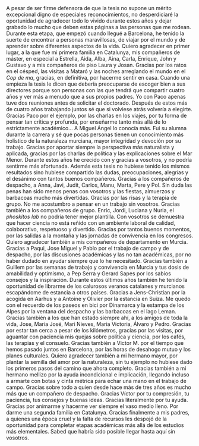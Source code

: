 <!-- # Preliminary Content {-} -->

<!-- # Acknowledgements {-} -->
\setlength{\parindent}{30pt}
\setlength{\parskip}{0.4cm plus4mm minus3mm}

A pesar de ser firme defensora de que la tesis no supone un mérito excepcional digno de especiales reconocimientos, no desperdiciaré la oportunidad de agradecer todo lo vivido durante estos años y dejar grabado lo mucho que deben estas páginas a las personas que me rodean.\par

Durante esta etapa, que empezó cuando llegué a Barcelona, he tenido la suerte de encontrar a personas maravillosas, de viajar por el mundo y de aprender sobre diferentes aspectos de la vida. Quiero agradecer en primer lugar, a la que fue mi primera familia en Catalunya, mis compañeros de máster, en especial a Estrella, Aida, Alba, Aina, Carla, Enrique, John y Gustavo y a mis compañeros de piso Laura y Josan. Gracias por los ratos en el césped, las visitas a Mataró y las noches arreglando el mundo en el *Cop de ma*, gracias, en definitiva, por hacerme sentir en casa.\par

Cuando una empieza la tesis le dicen que debería preocuparse de escoger bien a sus directores porque son personas con las que tendrá que compartir cuatro años y ver más a menudo que a sus propios padres. Yo con Paco apenas tuve dos reuniones antes de solicitar el doctorado. Después de estos más de cuatro años trabajando juntos sé que si volviese atrás volvería a elegirte. Gracias Paco por el ejemplo, por las charlas en los viajes, por tu forma de pensar tan crítica y profunda, por enseñarme tanto más allá de lo estrictamente académico… A Miguel Ángel lo conocía más. Fui su alumna durante la carrera y sé que pocas personas tienen un conocimiento más holístico de la naturaleza murciana, mayor integridad y devoción por su trabajo. Gracias por aportar siempre la perspectiva más naturalista y aplicada, gracias por las charlas de política y las explicaciones sobre el Mar Menor. Durante estos años he crecido con y gracias a vosotros, y no podría sentirme más afortunada.\par

Además esta tesis no hubiese tenido los mismos resultados sino hubiese compartido las dudas, preocupaciones, alegrías y el desánimo con tantos buenos compañeros. Gracias a los compañeros de despacho, a Anna, Javi, Judit, Carlos, Manu, Marta, Pere y Pol. Sin duda las penas han sido menos penas con vosotros y las fiestas, almuerzos y barbacoas mucho más divertidas. Gracias por las risas y la terapia de grupo. No me acostumbro a pensar en un trabajo sin vosotros.\par

Gracias también a los compañeros de grupo. Enric, Jordi, Luciana y Nuria, el *phoskitos lab* no podría tener mejor plantilla. Con vosotros se demuestra que hacer ciencia no está reñido con un ambiente laboral de calidad, colaborativo, respetuoso y divertido. Gracias por tantos buenos momentos, por las salidas a la montaña y las jornadas de convivencia en los congresos. Quiero agradecer también a mis compañeros de departamento en Murcia. Gracias a Paqui, Jose Miguel y Pablo por el trabajo de campo y de despacho, por las discusiones académicas y las no tan académicas, por no haber dudado en ayudar siempre que lo he necesitado. Gracias también a Guillem por las semanas de trabajo y convivencia en Murcia y tus dosis de amabilidad y optimismo, a Pep Serra y Gerard Sapes por los sabios consejos y la inspiración.\par

Durante estos últimos años también he tenido la oportunidad de librarme de los calurosos veranos catalanes y murcianos escapándome de estancia a otros países. Gracias a Jens-Christian por la acogida en Aarhus y a Antoine y Olivier por la estancia en Suiza. Me quedo con el recuerdo de los paseos en bici por Dinamarca y la estampa de los Alpes por la ventana del despacho y las barbacoas en el lago Leman. 
Gracias también a los que han estado siempre ahí, a los amigos de toda la vida,  Jose, Maria José, Mari Nieves, Maria Victoria, Álvaro y Pedro. Gracias por estar tan cerca a pesar de los kilómetros, gracias por las visitas, por aguantar con paciencia mis quejas sobre política y ciencia, por los cafés, las terapias y el consuelo. Gracias también a Victor M. por el tiempo que hemos pasado juntos en Barcelona, por las horas de desahogo mutuo y los planes culturales.\par

Quiero agradecer también a mi hermano mayor, por plantar la semilla del amor por la naturaleza, sin tu ejemplo no hubiese dado los primeros pasos del camino que ahora completo. Gracias también a mi hermano mellizo por la ayuda incondicional e implicación, llegando incluso a armarte con botas y cinta métrica para echar una mano en el trabajo de campo.\par

Gracias sobre todo a quien desde hace más de tres años es mucho más que un compañero de despacho. Gracias Víctor por tu compresión, tu paciencia, tus consejos y buenas ideas. Gracias literalmente por tu ayuda. Gracias por animarme y hacerme ver siempre el vaso medio lleno. Por darme una segunda familia en Catalunya.\par

Gracias finalmente a mis padres, a quienes una época cruel y la falta de recursos les despojó de la oportunidad para completar etapas académicas más allá de los estudios más elementales. Sabed que habría sido posible llegar hasta aquí sin vosotros.\par


<!-- ## Preface {-} -->

<!-- This is an example of a thesis setup to use the reed thesis document class -->
<!-- (for LaTeX) and the R bookdown package, in general. -->

<!-- \newpage -->
<!-- \begin{flushright} -->

<!-- \begin{flushright} -->
<!-- \begin{vplace}[0.7] -->
<!-- *Lo que nos diferencia de otros seres vivos\newline -->
<!-- no es la capacidad de perturbar el planeta\newline -->
<!-- sino la voluntad de salvarlo.*\newline -->
<!-- \end{vplace} -->
<!-- \end{flushright} -->

<!-- `r if(!knitr:::is_latex_output()) '## Abstract {-}'` -->

